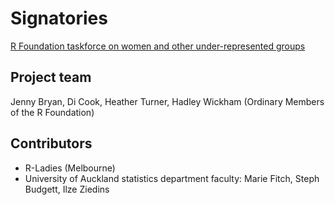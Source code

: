 # Signatories
<!-- 
This section provides the ISC with a view of the support received from the community for a proposal. Acceptance isn't predicated on popularity but community acceptance is important.  Willingness to accept outside input is also a good marker for project delivery. 

An optional section would be for R-Core signatories where changes to R are proposed.
-->

[R Foundation taskforce on women and other under-represented groups](http://forwards.github.io)

## Project team
<!-- 
Who are the people responsible for actually delivering the project if the proposal gets accepted and are already signed up and rearing to go?
-->

Jenny Bryan, Di Cook, Heather Turner, Hadley Wickham (Ordinary Members of the R Foundation)

## Contributors
<!-- 
Who are the people who have actively helped with this proposal but won't necessarily be on the core project team later?
-->

- R-Ladies (Melbourne)
- University of Auckland statistics department faculty: Marie Fitch, Steph Budgett, Ilze Ziedins

<!-- 
## Consulted
Who has been given the opportunity to provide feedback on the proposal? This should include any R Consortium & ISC members who the proposal has been discussed with.
-->

